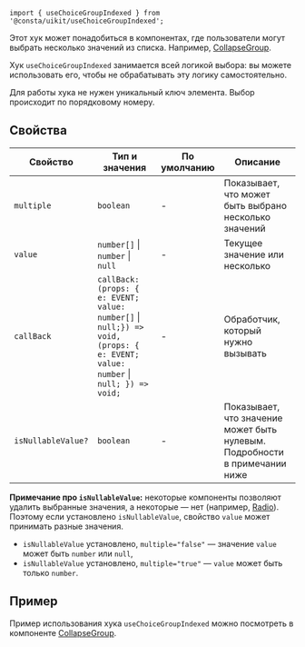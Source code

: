 
```tsx
import { useChoiceGroupIndexed } from '@consta/uikit/useChoiceGroupIndexed';
```

Этот хук может понадобиться в компонентах, где пользователи могут выбрать несколько значений из списка.
Например, [CollapseGroup](##LIBS.LIB.STAND/lib:uikit/stand:components-collapsegroup-stable).

Хук `useChoiceGroupIndexed` занимается всей логикой выбора: вы можете использовать его,
чтобы не обрабатывать эту логику самостоятельно.

<MdxInformer status="normal">

Для работы хука не нужен уникальный ключ элемента. Выбор происходит по порядковому номеру.

</MdxInformer>

## Свойства

| Свойство           | Тип и значения                                                                                                                         | По умолчанию | Описание                                                                   |
| ------------------ | -------------------------------------------------------------------------------------------------------------------------------------- | ------------ | -------------------------------------------------------------------------- |
| `multiple`         | `boolean`                                                                                                                              | -            | Показывает, что может быть выбрано несколько значений                      |
| `value`            | `number[]` &#124; `number` &#124; `null`                                                                                               | -            | Текущее значение или несколько                                             |
| `callBack`         | `callBack: (props: { e: EVENT; value: number[]` &#124; `null;}) => void, (props: { e: EVENT; value: number` &#124; `null; }) => void;` | -            | Обработчик, который нужно вызывать                                         |
| `isNullableValue?` | `boolean`                                                                                                                              | -            | Показывает, что значение может быть нулевым. Подробности в примечании ниже |

**Примечание про `isNullableValue`:** некоторые компоненты позволяют удалить выбранные значения,
а некоторые — нет (например, [Radio](##LIBS.LIB.STAND/lib:uikit/stand:components-radio-stable)).
Поэтому если установлено `isNullableValue`, свойство `value` может принимать разные значения.

- `isNullableValue` установлено, `multiple="false"` — значение `value` может быть `number` или `null`,
- `isNullableValue` установлено, `multiple="true"` — `value` может быть только `number`.

## Пример

Пример использования хука `useChoiceGroupIndexed` можно посмотреть в компоненте [CollapseGroup](https://github.com/consta-design-system/uikit/blob/master/src/components/CollapseGroup/useChoice.ts).
